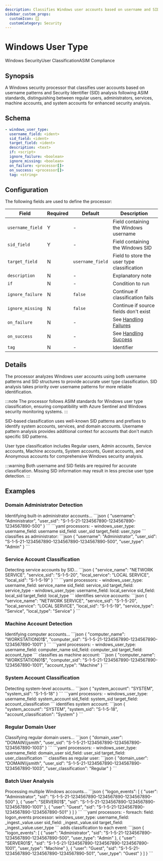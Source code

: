 ```yaml
---
description: Classifies Windows user accounts based on username and SID patterns according to ASIM standards
sidebar_custom_props: 
  customIcon: 🪟
  customCategory: Security
---
```


# Windows User Type

<span className="theme-doc-version-badge badge badge--primary">Windows Security</span><span className="theme-doc-version-badge badge badge--secondary">User Classification</span><span className="theme-doc-version-badge badge badge--secondary">ASIM Compliance</span>

## Synopsis

A Windows security processor that classifies user accounts based on username patterns and Security Identifier (SID) analysis following ASIM standards, distinguishing between regular users, administrators, services, machine accounts, and system accounts for enhanced security analysis.

## Schema

```yaml {2,3}
- windows_user_type:
  username_field: <ident>
  sid_field: <ident>
  target_field: <ident>
  description: <text>
  if: <script>
  ignore_failure: <boolean>
  ignore_missing: <boolean>
  on_failure: <processor[]>
  on_success: <processor[]>
  tag: <string>
```

## Configuration

The following fields are used to define the processor:

|Field|Required|Default|Description|
|---|---|---|---|
|`username_field`|Y|-|Field containing the Windows username|
|`sid_field`|Y|-|Field containing the Windows SID|
|`target_field`|N|`username_field`|Field to store the user type classification|
|`description`|N|-|Explanatory note|
|`if`|N|-|Condition to run|
|`ignore_failure`|N|`false`|Continue if classification fails|
|`ignore_missing`|N|`false`|Continue if source fields don't exist|
|`on_failure`|N|-|See [Handling Failures](../handling-failures.mdx)|
|`on_success`|N|-|See [Handling Success](../handling-success.mdx)|
|`tag`|N|-|Identifier|

## Details

The processor analyzes Windows user accounts using both username patterns and SID structures to provide accurate user type classification. SID analysis takes priority over username patterns for more reliable identification.

:::note
The processor follows ASIM standards for Windows user type classification, ensuring compatibility with Azure Sentinel and Windows security monitoring systems.
:::

SID-based classification uses well-known SID patterns and prefixes to identify system accounts, services, and domain accounts. Username pattern analysis provides additional context for accounts that don't match specific SID patterns.

User type classification includes Regular users, Admin accounts, Service accounts, Machine accounts, System accounts, Guest accounts, and Anonymous accounts for comprehensive Windows security analysis.

:::warning
Both username and SID fields are required for accurate classification. Missing SID information may result in less precise user type detection.
:::

## Examples

### Domain Administrator Detection

<ExampleGrid>
  <CommentCol>
    Identifying built-in administrator accounts...
  </CommentCol>
  <CodeCol>
    ```json
    {
      "username": "Administrator",
      "user_sid": "S-1-5-21-1234567890-1234567890-1234567890-500"
    }
    ```
    ```yaml
    processors:
      - windows_user_type:
        username_field: username
        sid_field: user_sid
        target_field: user_type
    ```
  </CodeCol>
  <CommentCol>
    classifies as administrator:
  </CommentCol>
  <CodeCol>
    ```json
    {
      "username": "Administrator",
      "user_sid": "S-1-5-21-1234567890-1234567890-1234567890-500",
      "user_type": "Admin"
    }
    ```
  </CodeCol>
</ExampleGrid>

### Service Account Classification

<ExampleGrid>
  <CommentCol>
    Detecting service accounts by SID...
  </CommentCol>
  <CodeCol>
    ```json
    {
      "service_name": "NETWORK SERVICE",
      "service_sid": "S-1-5-20",
      "local_service": "LOCAL SERVICE",
      "local_sid": "S-1-5-19"
    }
    ```
    ```yaml
    processors:
      - windows_user_type:
        username_field: service_name
        sid_field: service_sid
        target_field: service_type
      - windows_user_type:
        username_field: local_service
        sid_field: local_sid
        target_field: local_type
    ```
  </CodeCol>
  <CommentCol>
    identifies service accounts:
  </CommentCol>
  <CodeCol>
    ```json
    {
      "service_name": "NETWORK SERVICE",
      "service_sid": "S-1-5-20",
      "local_service": "LOCAL SERVICE",
      "local_sid": "S-1-5-19",
      "service_type": "Service",
      "local_type": "Service"
    }
    ```
  </CodeCol>
</ExampleGrid>

### Machine Account Detection

<ExampleGrid>
  <CommentCol>
    Identifying computer accounts...
  </CommentCol>
  <CodeCol>
    ```json
    {
      "computer_name": "WORKSTATION01$",
      "computer_sid": "S-1-5-21-1234567890-1234567890-1234567890-1001"
    }
    ```
    ```yaml
    processors:
      - windows_user_type:
        username_field: computer_name
        sid_field: computer_sid
        target_field: account_type
    ```
  </CodeCol>
  <CommentCol>
    classifies as machine account:
  </CommentCol>
  <CodeCol>
    ```json
    {
      "computer_name": "WORKSTATION01$",
      "computer_sid": "S-1-5-21-1234567890-1234567890-1234567890-1001",
      "account_type": "Machine"
    }
    ```
  </CodeCol>
</ExampleGrid>

### System Account Classification

<ExampleGrid>
  <CommentCol>
    Detecting system-level accounts...
  </CommentCol>
  <CodeCol>
    ```json
    {
      "system_account": "SYSTEM",
      "system_sid": "S-1-5-18"
    }
    ```
    ```yaml
    processors:
      - windows_user_type:
        username_field: system_account
        sid_field: system_sid
        target_field: account_classification
    ```
  </CodeCol>
  <CommentCol>
    identifies system account:
  </CommentCol>
  <CodeCol>
    ```json
    {
      "system_account": "SYSTEM",
      "system_sid": "S-1-5-18",
      "account_classification": "System"
    }
    ```
  </CodeCol>
</ExampleGrid>

### Regular Domain User

<ExampleGrid>
  <CommentCol>
    Classifying regular domain users...
  </CommentCol>
  <CodeCol>
    ```json
    {
      "domain_user": "DOMAIN\\jsmith",
      "user_sid": "S-1-5-21-1234567890-1234567890-1234567890-1003"
    }
    ```
    ```yaml
    processors:
      - windows_user_type:
        username_field: domain_user
        sid_field: user_sid
        target_field: user_classification
    ```
  </CodeCol>
  <CommentCol>
    classifies as regular user:
  </CommentCol>
  <CodeCol>
    ```json
    {
      "domain_user": "DOMAIN\\jsmith",
      "user_sid": "S-1-5-21-1234567890-1234567890-1234567890-1003",
      "user_classification": "Regular"
    }
    ```
  </CodeCol>
</ExampleGrid>

### Batch User Analysis

<ExampleGrid>
  <CommentCol>
    Processing multiple Windows accounts...
  </CommentCol>
  <CodeCol>
    ```json
    {
      "logon_events": [
        {
          "user": "Administrator",
          "sid": "S-1-5-21-1234567890-1234567890-1234567890-500"
        },
        {
          "user": "SERVER01$",
          "sid": "S-1-5-21-1234567890-1234567890-1234567890-1001"
        },
        {
          "user": "Guest",
          "sid": "S-1-5-21-1234567890-1234567890-1234567890-501"
        }
      ]
    }
    ```
    ```yaml
    processors:
      - foreach:
        field: logon_events
        processor:
          windows_user_type:
            username_field: _ingest._value.user
            sid_field: _ingest._value.sid
            target_field: _ingest._value.user_type
    ```
  </CodeCol>
  <CommentCol>
    adds classification to each event:
  </CommentCol>
  <CodeCol>
    ```json
    {
      "logon_events": [
        {
          "user": "Administrator",
          "sid": "S-1-5-21-1234567890-1234567890-1234567890-500",
          "user_type": "Admin"
        },
        {
          "user": "SERVER01$",
          "sid": "S-1-5-21-1234567890-1234567890-1234567890-1001",
          "user_type": "Machine"
        },
        {
          "user": "Guest",
          "sid": "S-1-5-21-1234567890-1234567890-1234567890-501",
          "user_type": "Guest"
        }
      ]
    }
    ```
  </CodeCol>
</ExampleGrid>
